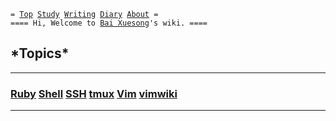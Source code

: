  = [[index|Top]] [[Study]] [[Writing]] [[diary/diary|Diary]] [[Bai Xuesong|About]] =
 ==== Hi, Welcome to [[Bai Xuesong]]'s wiki. ====

==*Topics*==
----
=== [[Ruby]] [[Shell]] [[SSH]] [[tmux]] [[Vim]] [[vimwiki]] ===
----


